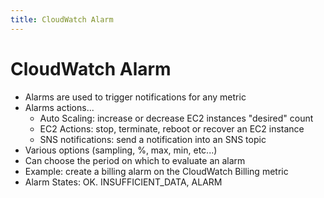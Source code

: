 ```yaml
---
title: CloudWatch Alarm
---
```

# CloudWatch Alarm
- Alarms are used to trigger notifications for any metric
- Alarms actions...
    - Auto Scaling: increase or decrease EC2 instances "desired" count
    - EC2 Actions: stop, terminate, reboot or recover an EC2 instance
    - SNS notifications: send a notification into an SNS topic
- Various options (sampling, %, max, min, etc...)
- Can choose the period on which to evaluate an alarm
- Example: create a billing alarm on the CloudWatch Billing metric
- Alarm States: OK. INSUFFICIENT_DATA, ALARM